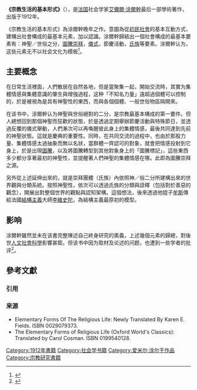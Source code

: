 {{noteTA
|1 = zh-hans:爱米尔·涂尔干; zh-hant:艾彌爾·涂爾幹;
|2 = zh-hans:涂尔干; zh-hant:涂爾幹;
}}

'''《宗教生活的基本形式》'''（{{lang-fr|''Les formes élémentaires de la vie religieuse''}}），是[[法国|法国]]社会学家[[艾彌爾·涂爾幹|艾彌爾·涂爾幹]]最后一部學術著作，出版于1912年。

《宗教生活的基本形式》為涂爾幹晚年之作。意圖為從[[初民社會|初民社會]]的基本互動方式，建構出社會構成的最基本元素，加以認識。涂爾幹歸結出一個社會構成的最基本要素有：神聖／世俗之分，[[圖騰崇拜|圖騰崇拜]]，[[儀式|儀式]]，節慶活動，[[氏族|氏族]]等要素。涂爾幹认为，这些元素无不以社会文化为模板<ref>{{cite book |language=zh-hans |author=托卡列夫 |translator=汤正方 |title=《外国民族学史》|year=1983 |publisher=中国社会科学出版社 |pages=223-224 |accessdate=2011-07-01 }}</ref>。

== 主要概念 ==
在日常生活裡面，人們散居在自然各地，但是當聚集一起，開始交流時，其實为集體情感與集體意識的肇生與增強過程，这种「不知名力量」遠超過個體可以控制的，於是被視為是具有神聖性的東西，而與各個個體、一般世俗物區隔開來。

在该书中，涂爾幹认为神聖與世俗絕對的二分，是宗教最基本構成的第一要件。但人總想回到那個神聖而狂歡的狀態，於是透過定期舉辦節慶活動與特殊節日，並透過反覆的儀式舉動，人們漸次可以再喚醒彼此身上的集體情感，最後共同達到先前的神聖狀態。這就是慶典的重要性。同時，在共同交流的過程中，也由於那股力量、集體情感太過抽象而無以名狀，當群體一齊認可的對象，就會把情感投射到它身上，於是出現[[圖騰|圖騰]]，以及將圖騰轉型到其他對象身上的「圖騰標記」，這些東西多少都分享著最初的神聖性，並提醒著人們神聖的集體情感在哪。此即為圖騰崇拜之源。

另外從上述延伸出來的，就是崇拜團體（氏族）內依照神／俗二分所建構出來的世界觀與分類系統。按照神聖性，依次可以透過氏族的分類與詮釋（包括對於善惡的觀念），開展出對整個世界的觀點與認知架構。這個想法，後來透過他姪子[[馬瑟·牟斯|牟斯]]傳給法國[[結構主義|結構主義]]大師[[李維史陀|李維史陀]]，為結構主義最原初的模型。

== 影响 ==
涂爾幹雖然並未在该書完整陳述自己終身研究的奧義，上述幾個元素的歸總，對後世[[社會科學|人文社會科學]]影響甚鉅。但该书中因为取材及论述的问题，也遭到一些学者的批评<ref>{{cite book|language=en| author=E. Evens－Pritchard||title=''A Historyof Anthropological Thought''|date=1981|location=[[倫敦|London]]|publisher= Faberand Faber Limited|pages=153-169|accessdate=2011-07-01}}</ref>。

== 參考文獻 ==
=== 引用 ===
{{Reflist|32em}}

=== 来源 ===
* Elementary Forms Of The Religious Life: Newly Translated By Karen E. Fields.  ISBN 0029079373.
* The Elementary Forms of Religious Life (Oxford World's Classics): Translated by Carol Cosman.  ISBN 0199540128.

[[Category:1912年書籍|Category:1912年書籍]]
[[Category:社会学书籍|Category:社会学书籍]]
[[Category:爱米尔·涂尔干作品|Category:爱米尔·涂尔干作品]]
[[Category:宗教研究書籍|Category:宗教研究書籍]]
